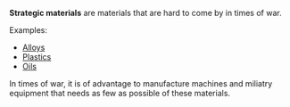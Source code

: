 '''Strategic materials''' are materials that are hard to come by in times of war.

Examples:
* [[Alloy]]s
* [[Plastic]]s
* [[Oil]]s

In times of war, it is of advantage to manufacture machines and miliatry equipment that needs as few as possible of these materials.